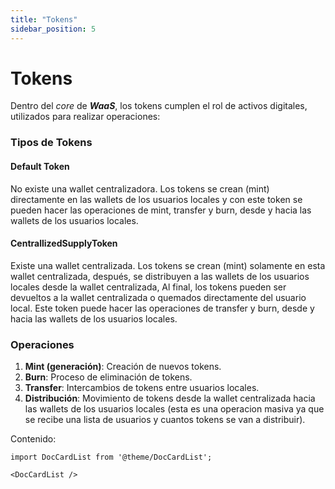 ```yaml
---
title: "Tokens"
sidebar_position: 5
---
```


# Tokens

Dentro del _core_ de **_WaaS_**, los tokens cumplen el rol de activos digitales, utilizados para realizar operaciones:

### Tipos de Tokens

#### Default Token

No existe una wallet centralizadora. Los tokens se crean (mint) directamente en las wallets de los usuarios locales y con este token se pueden hacer las operaciones de mint, transfer y burn, desde y hacia las wallets de los usuarios locales.

#### CentrallizedSupplyToken

Existe una wallet centralizada. Los tokens se crean (mint) solamente en esta wallet centralizada, después, se distribuyen a las wallets de los usuarios locales desde la wallet centralizada, Al final, los tokens pueden ser devueltos a la wallet centralizada o quemados directamente del usuario local. Este token puede hacer las operaciones de transfer y burn, desde y hacia las wallets de los usuarios locales.

### Operaciones

1. **Mint (generación)**: Creación de nuevos tokens.
2. **Burn**: Proceso de eliminación de tokens.
3. **Transfer**: Intercambios de tokens entre usuarios locales.
4. **Distribución**: Movimiento de tokens desde la wallet centralizada hacia las wallets de los usuarios locales (esta es una operacion masiva ya que se recibe una lista de usuarios y cuantos tokens se van a distribuir).

Contenido:

```mdx-code-block
import DocCardList from '@theme/DocCardList';

<DocCardList />
```

